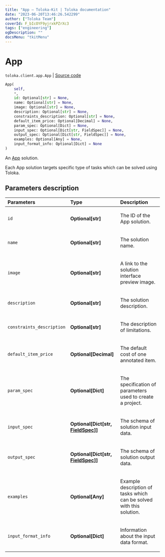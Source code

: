 ```yaml
---
title: "App — Toloka-Kit | Toloka documentation"
date: "2023-06-20T13:46:26.542299"
author: ["Toloka Team"]
coverId: F_bIcOYF9yjrxkPZrXc3
tags: ["engineering"]
ogDescription: ""
docsMenu: "tkitMenu"
---
```


# App

`toloka.client.app.App` | [Source code](https://github.com/Toloka/toloka-kit/blob/v1.2.0/src/client/app/__init__.py#L93)

```python
App(
    self,
    *,
    id: Optional[str] = None,
    name: Optional[str] = None,
    image: Optional[str] = None,
    description: Optional[str] = None,
    constraints_description: Optional[str] = None,
    default_item_price: Optional[Decimal] = None,
    param_spec: Optional[Dict] = None,
    input_spec: Optional[Dict[str, FieldSpec]] = None,
    output_spec: Optional[Dict[str, FieldSpec]] = None,
    examples: Optional[Any] = None,
    input_format_info: Optional[Dict] = None
)
```

An [App](https://toloka.ai/docs/api/apps-reference/#tag--app) solution.

Each App solution targets specific type of tasks which can be solved using Toloka.

## Parameters description

| Parameters | Type | Description |
| :----------| :----| :-----------|
`id`|**Optional\[str\]**|<p>The ID of the App solution.</p>
`name`|**Optional\[str\]**|<p>The solution name.</p>
`image`|**Optional\[str\]**|<p>A link to the solution interface preview image.</p>
`description`|**Optional\[str\]**|<p>The solution description.</p>
`constraints_description`|**Optional\[str\]**|<p>The description of limitations.</p>
`default_item_price`|**Optional\[Decimal\]**|<p>The default cost of one annotated item.</p>
`param_spec`|**Optional\[Dict\]**|<p>The specification of parameters used to create a project.</p>
`input_spec`|**Optional\[Dict\[str, [FieldSpec](/docs/toloka-kit/reference/toloka.client.project.field_spec.FieldSpec)\]\]**|<p>The schema of solution input data.</p>
`output_spec`|**Optional\[Dict\[str, [FieldSpec](/docs/toloka-kit/reference/toloka.client.project.field_spec.FieldSpec)\]\]**|<p>The schema of solution output data.</p>
`examples`|**Optional\[Any\]**|<p>Example description of tasks which can be solved with this solution.</p>
`input_format_info`|**Optional\[Dict\]**|<p>Information about the input data format.</p>